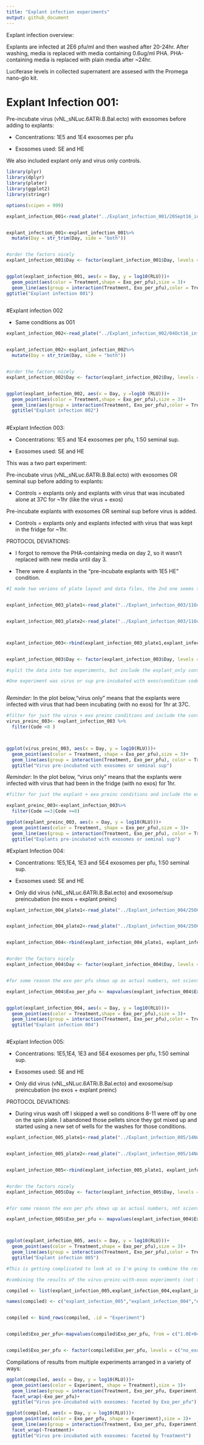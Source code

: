 ```yaml
---
title: "Explant infection experiments"
output: github_document
---
```

Explant infection overview:

Explants are infected at 2E6 pfu/ml and then washed after 20-24hr. After washing, media is replaced with  media containing 0.6ug/ml PHA. PHA-containing media is replaced with plain media after ~24hr.

Luciferase levels in collected supernatent are assesed with the Promega nano-glo kit.


# Explant Infection 001:

Pre-incubate virus (vNL_sNLuc.6ATRi.B.Bal.ecto) with exosomes before adding to explants:

  * Concentrations: 1E5 and 1E4 exosomes per pfu
  
  * Exosomes used: SE and HE
  
We also included explant only and virus only controls.



```r

library(plyr)
library(dplyr)
library(plater)
library(ggplot2)
library(stringr)

options(scipen = 999)

explant_infection_001<-read_plate("../Explant_infection_001/20Sept16_infection001_layout_and_data.csv")


explant_infection_001<-explant_infection_001%>%
  mutate(Day = str_trim(Day, side = "both"))


#order the factors nicely
explant_infection_001$Day <- factor(explant_infection_001$Day, levels = c("1","1 wash","3","6","8","10","13","15","17","20"))


ggplot(explant_infection_001, aes(x = Day, y = log10(RLU)))+
  geom_point(aes(color = Treatment,shape = Exo_per_pfu),size = 3)+
  geom_line(aes(group = interaction(Treatment, Exo_per_pfu),color = Treatment))+
ggtitle("Explant infection 001")
  
```


#Explant infection 002

* Same conditions as 001

```r
explant_infection_002<-read_plate("../Explant_infection_002/04Oct16_infection002_layout_and_data.csv")


explant_infection_002<-explant_infection_002%>%
  mutate(Day = str_trim(Day, side = "both"))


#order the factors nicely
explant_infection_002$Day <- factor(explant_infection_002$Day, levels = c("1","1 wash","3","6","8","10","13","15","17","20"))


ggplot(explant_infection_002, aes(x = Day, y =log10 (RLU)))+
  geom_point(aes(color = Treatment,shape = Exo_per_pfu),size = 3)+
  geom_line(aes(group = interaction(Treatment, Exo_per_pfu),color = Treatment))+
  ggtitle("Explant infection 002")
  
```

#Explant Infection 003:

* Concentrations: 1E5 and 1E4 exosomes per pfu, 1:50 seminal sup.
  
* Exosomes used: SE and HE

This was a two part experiment: 

Pre-incubate virus (vNL_sNLuc.6ATRi.B.Bal.ecto) with exosomes OR seminal sup before adding to explants:

  * Controls = explants only and explants with virus that was incubated alone at 37C for ~1hr (like the virus + exos)

Pre-incubate explants with exosomes OR seminal sup before virus is added.
  
  * Controls = explants only and explants infected with virus that was kept in the fridge for ~1hr.

PROTOCOL DEVIATIONS: 

* I forgot to remove the PHA-containing media on day 2, so it wasn't replaced with new media until day 3.

* There were 4 explants in the "pre-incubate explants with 1E5 HE" condition.


```r


#I made two verions of plate layout and data files, the 2nd one seems to work better so I'm using that here. previous committed scripts have the first one too.


explant_infection_003_plate1<-read_plate("../Explant_infection_003/11Oct16_infection003_plate1_layout_and_data.csv")


explant_infection_003_plate2<-read_plate("../Explant_infection_003/11Oct16_infection003_plate2_layout_and_data.csv")



explant_infection_003<-rbind(explant_infection_003_plate1,explant_infection_003_plate2)


explant_infection_003$Day <- factor(explant_infection_003$Day, levels = c("1","1 wash","3","6","8","10","13","15","17","20"))

#split the data into two experiments, but include the explant_only control in both (condition code 3).

#One experiment was virus or sup pre-incubated with exos(condition codes: 1,2(control),5,6,7), the other was explants pre-incubated with exos(condition numbers: 4(control),8-13). 



```


*Reminder*: In the plot below,"virus only" means that the explants were infected with virus that had been incubating (with no exos) for 1hr at 37C.


```r

#filter for just the virus + exo preinc conditions and include the controls (so numbers 1-7)
virus_preinc_003<- explant_infection_003 %>%
  filter(Code <8 )



ggplot(virus_preinc_003, aes(x = Day, y = log10(RLU)))+
  geom_point(aes(color = Treatment, shape = Exo_per_pfu),size = 3)+
  geom_line(aes(group = interaction(Treatment, Exo_per_pfu), color = Treatment))+
  ggtitle("Virus pre-incubated with exosomes or seminal sup")

```


*Reminder*: In the plot below, "virus only" means that the explants were infected with virus that had been in the fridge (with no exos) for 1hr.


```r

#filter for just the explant + exo preinc conditions and include the explant_only control(number 3). Number 9 is the virus only control for the pre-incubated explant + exos experiment (analogous to #2 in the virus + exo experiment)

explant_preinc_003<-explant_infection_003%>%
  filter(Code ==3|Code >=8)

ggplot(explant_preinc_003, aes(x = Day, y = log10(RLU)))+
  geom_point(aes(color = Treatment, shape = Exo_per_pfu),size = 3)+
  geom_line(aes(group = interaction(Treatment, Exo_per_pfu), color = Treatment))+
  ggtitle("Explants pre-incubated with exosomes or seminal sup")
```

#Explant Infection 004:

* Concentrations: 1E5,1E4, 1E3 and 5E4 exosomes per pfu, 1:50 seminal sup.
  
* Exosomes used: SE and HE

* Only did virus (vNL_sNLuc.6ATRi.B.Bal.ecto) and exosome/sup preincubation (no exos + explant preinc)

```r

explant_infection_004_plate1<-read_plate("../Explant_infection_004/25OCt16_infection004_plate1_layout_and_data.csv")


explant_infection_004_plate2<-read_plate("../Explant_infection_004/25OCt16_infection004_plate2_layout_and_data.csv")


explant_infection_004<-rbind(explant_infection_004_plate1, explant_infection_004_plate2)


#order the factors nicely
explant_infection_004$Day <- factor(explant_infection_004$Day, levels = c("1","1 wash","3","6","8","10","13","15","17","20"))


#for some reason the exo per pfu shows up as actual numbers, not scientific notation, even though it is is sci not in excel... plater bug?

explant_infection_004$Exo_per_pfu <- mapvalues(explant_infection_004$Exo_per_pfu, from = c("10000","100000","1000","50000"), to = c("1e4","1e5","1e3","5e4"))


ggplot(explant_infection_004, aes(x = Day, y = log10(RLU)))+
  geom_point(aes(color = Treatment,shape = Exo_per_pfu),size = 3)+
  geom_line(aes(group = interaction(Treatment, Exo_per_pfu),color = Treatment))+
  ggtitle("Explant infection 004")



```





#Explant Infection 005:

* Concentrations: 1E5,1E4, 1E3 and 5E4 exosomes per pfu, 1:50 seminal sup.
  
* Exosomes used: SE and HE

* Only did virus (vNL_sNLuc.6ATRi.B.Bal.ecto) and exosome/sup preincubation (no exos + explant preinc)

PROTOCOL DEVIATIONS: 

* During virus wash off I skipped a well so conditions 8-11 were off by one on the spin plate. I abandoned those pellets since they got mixed up and started using a new set of wells for  the washes for those conditions.


```r

explant_infection_005_plate1<-read_plate("../Explant_infection_005/14Nov16_infection005_plate1_layout_and_data.csv")


explant_infection_005_plate2<-read_plate("../Explant_infection_005/14Nov16_infection005_plate2_layout_and_data.csv")


explant_infection_005<-rbind(explant_infection_005_plate1, explant_infection_005_plate2)


#order the factors nicely
explant_infection_005$Day <- factor(explant_infection_005$Day, levels = c("1","1 wash","3","6","8","10","13","15","17","20"))


#for some reason the exo per pfu shows up as actual numbers, not scientific notation, even though it is is sci not in excel... plater bug?

explant_infection_005$Exo_per_pfu <- mapvalues(explant_infection_004$Exo_per_pfu, from = c("10000","100000","1000","50000"), to = c("1e4","1e5","1e3","5e4"))



ggplot(explant_infection_005, aes(x = Day, y = log10(RLU)))+
  geom_point(aes(color = Treatment,shape = Exo_per_pfu),size = 3)+
  geom_line(aes(group = interaction(Treatment, Exo_per_pfu),color = Treatment))+
  ggtitle("Explant infection 005")

```


```r

#This is getting complicated to look at so I'm going to combine the results of multiple experiments to get a better idea of what's going on.

#combining the results of the virus-preinc-with-exos experiments (not the explants with exos one, so just the "virus_preinc_003" df from explant infection 003)

compiled <- list(explant_infection_005,explant_infection_004,explant_infection_002,explant_infection_001, virus_preinc_003)

names(compiled) <- c("explant_infection_005","explant_infection_004","explant_infection_002","explant_infection_001", "virus_preinc_003")


compiled <- bind_rows(compiled, .id = "Experiment")


compiled$Exo_per_pfu<-mapvalues(compiled$Exo_per_pfu, from = c("1.0E+04","1.0E+05"), to = c("1e4","1e5"))


compiled$Exo_per_pfu <- factor(compiled$Exo_per_pfu, levels = c("no_exo_no_virus","no_exo","1e3","1e4","5e4","1e5"))
```


Compilations of results from multiple experiments arranged in a variety of ways:



```r

ggplot(compiled, aes(x = Day, y = log10(RLU)))+
  geom_point(aes(color = Experiment, shape = Treatment),size = 3)+
  geom_line(aes(group = interaction(Treatment, Exo_per_pfu, Experiment),color = Experiment))+
  facet_wrap(~Exo_per_pfu)+
  ggtitle("Virus pre-incubated with exosomes: faceted by Exo_per_pfu")

ggplot(compiled, aes(x = Day, y = log10(RLU)))+
  geom_point(aes(color = Exo_per_pfu, shape = Experiment),size = 3)+
  geom_line(aes(group = interaction(Treatment, Exo_per_pfu, Experiment),color = Exo_per_pfu))+
  facet_wrap(~Treatment)+
  ggtitle("Virus pre-incubated with exosomes: faceted by Treatment")

```